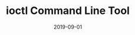 ---
title: ioctl Command Line Tool
category: Project
status: publish
date: 2019-09-01
slug: A simple and powerful command-line interface for interacting with the IoTeX blockchain
website: https://docs.iotex.io/developer/ioctl/install.html
twitter:
logo: https://wp.gcap1.iotex.io/wp-content/uploads/2020/10/ioctl-logo-1.png
telegram:
featured_img: https://wp.gcap1.iotex.io/wp-content/uploads/2020/09/ioctl-header.png
---